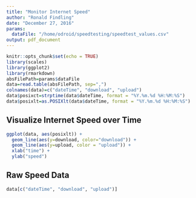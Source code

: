 ```yaml
---
title: "Monitor Internet Speed"
author: "Ronald Findling"
date: "December 27, 2016"
params:
  dataFile: "/home/odroid/speedtesting/speedtest_values.csv"
output: pdf_document
---
```


```r
knitr::opts_chunk$set(echo = TRUE)
library(scales)
library(ggplot2)
library(rmarkdown)
absFilePath=params$dataFile
data=read.table(absFilePath, sep=",")
colnames(data)=c("dateTime", "download", "upload")
data$posixct=strptime(data$dateTime, format = "%Y.%m.%d %H:%M:%S")
data$posixlt=as.POSIXlt(data$dateTime, format = "%Y.%m.%d %H:%M:%S")
```

## Visualize Internet Speed over Time
```r
ggplot(data, aes(posixlt)) + 
  geom_line(aes(y=download, color="download")) + 
  geom_line(aes(y=upload, color = "upload")) +
  xlab("time") +
  ylab("speed")
```
\pagebreak


## Raw Speed Data
```r
data[c("dateTime", "download", "upload")]
```

